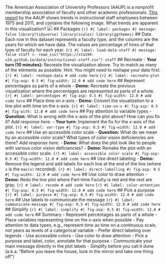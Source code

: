 The American Association of University Professors (AAUP) is a nonprofit membership association of faculty and other academic professionals. [This report](https://www.aaup.org/sites/default/files/files/AAUP_Report_InstrStaff-75-11_apr2013.pdf) by the AAUP shows trends in instructional staff employees between 1975 and 2011, and contains the following image. What trends are apparent in this visualization? ![](https://sta199-s24.github.io/images/staff-employment.png){fig-align="center"} ## Packages ```{r} #| label: packages #| message: false library(tidyverse) library(scales) library(ggthemes) ``` ## Data Each row in this dataset represents a faculty type, and the columns are the years for which we have data. The values are percentage of hires of that type of faculty for each year. ```{r} #| label: load-data-staff #| message: false staff <- read_csv("https://sta199-s24.github.io/data/instructional-staff.csv") staff ``` ## Recreate - **Your turn (10 minutes):** Recreate the visualization above. Try to match as many of the elements as possible. Hint: You might need to reshape your data first. ```{r} #| label: reshape-data # add code here ``` ```{r} #| label: recreate-plot #| fig-asp: 0.5 #| fig-width: 12.0 # add code here ``` ## Represent percentages as parts of a whole - **Demo:** Recreate the previous visualization where the percentages are represented as parts of a whole. ```{r} #| label: percentages #| fig-asp: 0.5 #| fig-width: 12.0 # add code here ``` ## Place time on x-axis - **Demo:** Convert the visualization to a line plot with time on the x-axis. ```{r} #| label: time-on-x #| fig-asp: 0.5 #| fig-with: 12.0 # add code here ``` ## Pay attention to variable types - **Question:** What is wrong with the x-axis of the plot above? How can you fix it? *Add response here.* - **Your turn:** Implement the fix for the x-axis of the plot. ```{r} #| label: var-type #| fig-asp: 0.5 #| fig-width: 12.0 # add code here ``` ## Use an accessible color scale - **Question:** What do we mean by an accessible color scale? What types of color vision deficiencies are there? *Add response here.* - **Demo:** What does the plot look like to people with various color vision deficiencies? - **Demo:** Remake the plot with an accessible color scale. ```{r} #| label: accessible color scale #| fig-asp: 0.5 #| fig-width: 12.0 # add code here ``` ## Use direct labeling - **Demo:** Remove the legend and add labels for each line at the end of the line (where `x` is the `max(x)` recorded). ```{r} #| label: direct-labelling #| fig-asp: 0.5 #| fig-width: 12.0 # add code here ``` ## Use color to draw attention - **Demo:** Redo the line plot where Part-time Faculty is red and the rest are gray. ```{r} # label: recode # add code here ``` ```{r} #| label: color-attention #| fig-asp: 0.5 #| fig-width: 12.0 # add code here ``` ## Pick a purpose ```{r} #| label: purpose #| fig-asp: 0.5 #| fig-width: 12.0 # add code here ``` ## Use labels to communicate the message ```{r} #| label: communicate-message #| fig-asp: 0.5 #| fig-width: 12.0 # add code here ``` ## Simplify ```{r} #| label: simplify #| fig-asp: 0.5 #| fig-width: 12.0 # add code here ``` ## Summary - Represent percentages as parts of a whole - Place variables representing time on the x-axis when possible - Pay attention to data types, e.g., represent time as time on a continuous scale, not years as levels of a categorical variable - Prefer direct labeling over legends - Use accessible colors - Use color to draw attention - Pick a purpose and label, color, annotate for that purpose - Communicate your main message directly in the plot labels - Simplify before you call it done (a.k.a. "Before you leave the house, look in the mirror and take one thing off")